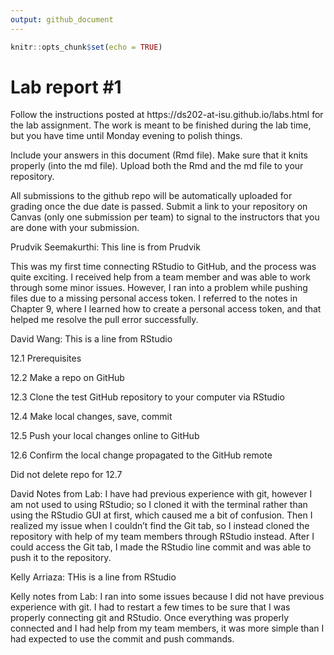 ```yaml
---
output: github_document
---
```


<!-- README.md is generated from README.Rmd. Please edit the README.Rmd file -->


```r
knitr::opts_chunk$set(echo = TRUE)
```

# Lab report #1

Follow the instructions posted at https://ds202-at-isu.github.io/labs.html for the lab assignment. The work is meant to be finished during the lab time, but you have time until Monday evening to polish things.

Include your answers in this document (Rmd file). Make sure that it knits properly (into the md file). Upload both the Rmd and the md file to your repository.  

All submissions to the github repo will be automatically uploaded for grading once the due date is passed.
Submit a link to your repository on Canvas (only one submission per team) to signal to the instructors that you are done with your submission.


Prudvik Seemakurthi: This line is from Prudvik

This was my first time connecting RStudio to GitHub, and the process was quite exciting. I received help from a team member and was able to work through some minor issues. However, I ran into a problem while pushing files due to a missing personal access token. I referred to the notes in Chapter 9, where I learned how to create a personal access token, and that helped me resolve the pull error successfully.


David Wang: This is a line from RStudio

12.1 Prerequisites

12.2 Make a repo on GitHub

12.3 Clone the test GitHub repository to your computer via RStudio

12.4 Make local changes, save, commit

12.5 Push your local changes online to GitHub

12.6 Confirm the local change propagated to the GitHub remote

Did not delete repo for 12.7

David Notes from Lab: I have had previous experience with git, however I am not used to using RStudio; so I cloned it with the terminal rather than using the RStudio GUI at first, which caused me a bit of confusion. Then I realized my issue when I couldn't find the Git tab, so I instead cloned the repository with help of my team members through RStudio instead. After I could access the Git tab, I made the RStudio line commit and was able to push it to the repository.

Kelly Arriaza: THis is a line from RStudio

Kelly notes from Lab: I ran into some issues because I did not have previous experience with git. I had to restart a few times to be sure that I was properly connecting git and RStudio. Once everything was properly connected and I had help from my team members, it was more simple than I had expected to use the commit and push commands.
